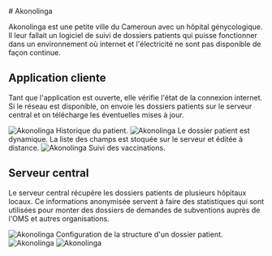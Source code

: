 
<div>
# Akonolinga

Akonolinga est une petite ville du Cameroun avec un hôpital génycologique.
Il leur fallait un logiciel de suivi de dossiers patients qui puisse fonctionner
dans un environnement où internet et l'électricité ne sont pas disponible de façon continue.

## Application cliente

Tant que l'application est ouverte, elle vérifie l'état de la connexion internet.
Si le réseau est disponible, on envoie les dossiers patients sur le serveur central
et on télécharge les éventuelles mises à jour.

<Flex>
    <Image name="work/akonolinga/app-1" alt="Akonolinga" size={[640, 550]}>
        Historique du patient.
    </Image>
    <Image name="work/akonolinga/app-2" alt="Akonolinga" size={[640, 750]}>
        Le dossier patient est dynamique. La liste des champs est stoquée sur le
        serveur et éditée à distance.
    </Image>
    <Image name="work/akonolinga/app-3" alt="Akonolinga" size={[640, 338]}>
        Suivi des vaccinations.
    </Image>
</Flex>

## Serveur central

Le serveur central récupère les dossiers patients de plusieurs hôpitaux locaux.
Ce informations anonymisée servent à faire des statistiques qui sont utilisées
pour monter des dossiers de demandes de subventions auprès de l'OMS et autres
organisations.

<Flex>
    <Image
        name="work/akonolinga/web-soins-1"
        alt="Akonolinga"
        size={[640, 444]}
    >
        Configuration de la structure d'un dossier patient.
    </Image>
    <Image
        name="work/akonolinga/web-soins-2"
        alt="Akonolinga"
        size={[640, 370]}
    ></Image>
    <Image
        name="work/akonolinga/web-soins-3"
        alt="Akonolinga"
        size={[640, 384]}
    ></Image>
</Flex>
</div>

